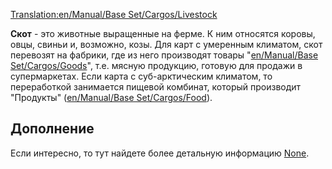 [[Translation:en/Manual/Base Set/Cargos/Livestock]]
{{ru/Перевод|en/Manual/Base Set/Cargos/Livestock|0}}

{{ru/Manual/Base Set/Cargos/Груз|груз=Скот
|изображение=en/Manual/Base Set/Cargos/Livestock.png
|производит=[[ru/Manual/Base Set/Industries/Ферма|Ферма]]
|принимает=[[en/Manual/Base Set/Industries/Factory]] (умеренный), <br/>[[en/Manual/Base Set/Industries/Food Processing Plant]] (субарктический)
}}

'''Скот''' - это животные выращенные на ферме. К ним относятся коровы, овцы, свиньи и, возможно, козы. Для карт с умеренным климатом, скот перевозят на фабрики, где из него производят товары "[[en/Manual/Base Set/Cargos/Goods]]", т.е. мясную продукцию, готовую для продажи в супермаркетах. Если карта с суб-арктическим климатом, то переработкой занимается пищевой комбинат, который производит "Продукты" ([[en/Manual/Base Set/Cargos/Food]]).

== Дополнение ==
Если интересно, то тут найдете более детальную информацию [https://www.wikipedia.org/wiki/Livestock None].